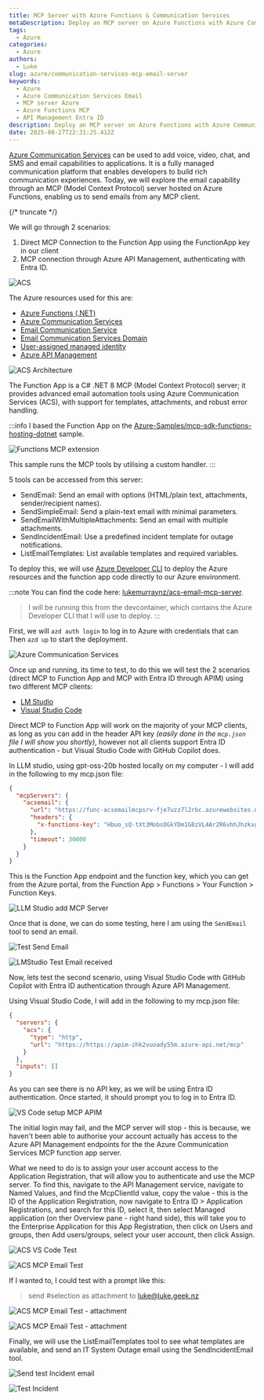 ```yaml
---
title: MCP Server with Azure Functions & Communication Services
metaDescription: Deploy an MCP server on Azure Functions with Azure Communication Services Email, supporting direct and Entra ID-secured connections
tags:
  - Azure
categories:
  - Azure
authors:
  - Luke
slug: azure/communication-services-mcp-email-server
keywords:
  - Azure
  - Azure Communication Services Email
  - MCP server Azure
  - Azure Functions MCP
  - API Management Entra ID
description: Deploy an MCP server on Azure Functions with Azure Communication Services Email, supporting direct and Entra ID-secured connections
date: 2025-08-27T22:31:25.412Z
---
```


[Azure Communication Services](https://learn.microsoft.com/azure/communication-services/overview?WT.mc_id=AZ-MVP-5004796) can be used to add voice, video, chat, and SMS and email capabilities to applications. It is a fully managed communication platform that enables developers to build rich communication experiences. Today, we will explore the email capability through an MCP (Model Context Protocol) server hosted on Azure Functions, enabling us to send emails from any MCP client.

{/* truncate */}

We will go through 2 scenarios:

1. Direct MCP Connection to the Function App using the FunctionApp key in our client
2. MCP connection through Azure API Management, authenticating with Entra ID.

![ACS](images/mcp-acs-scenarios.jpg)

The Azure resources used for this are:

- [Azure Functions (.NET)](https://learn.microsoft.com/azure/azure-functions/functions-overview?WT.mc_id=AZ-MVP-5004796)
- [Azure Communication Services](https://learn.microsoft.com/azure/communication-services/overview?WT.mc_id=AZ-MVP-5004796)
- [Email Communication Service](https://learn.microsoft.com/azure/communication-services/concepts/email/email-overview?WT.mc_id=AZ-MVP-5004796)
- [Email Communication Services Domain](https://learn.microsoft.com/azure/communication-services/concepts/email/email-domain-and-sender-authentication?WT.mc_id=AZ-MVP-5004796)
- [User-assigned managed identity](https://learn.microsoft.com/entra/identity/managed-identities-azure-resources/how-manage-user-assigned-managed-identities?pivots=identity-mi-methods-azp&WT.mc_id=AZ-MVP-5004796)
- [Azure API Management](https://learn.microsoft.com/azure/api-management/api-management-key-concepts?WT.mc_id=AZ-MVP-5004796)

![ACS Architecture](images/mcp-acs-email-architecture.jpg)

The Function App is a C# .NET 8 MCP (Model Context Protocol) server; it provides advanced email automation tools using Azure Communication Services (ACS), with support for templates, attachments, and robust error handling.

:::info
I based the Function App on the [Azure-Samples/mcp-sdk-functions-hosting-dotnet](https://github.com/Azure-Samples/mcp-sdk-functions-hosting-dotnet) sample.

![Functions MCP extension](images/mcp-functionapp-architecture-diagram.png)

This sample runs the MCP tools by utilising a custom handler.
:::

5 tools can be accessed from this server:

- SendEmail: Send an email with options (HTML/plain text, attachments, sender/recipient names).
- SendSimpleEmail: Send a plain-text email with minimal parameters.
- SendEmailWithMultipleAttachments: Send an email with multiple attachments.
- SendIncidentEmail: Use a predefined incident template for outage notifications.
- ListEmailTemplates: List available templates and required variables.

To deploy this, we will use [Azure Developer CLI](https://learn.microsoft.com/azure/developer/azure-developer-cli/overview?tabs=windows&WT.mc_id=AZ-MVP-5004796) to deploy the Azure resources and the function app code directly to our Azure environment.

:::note
You can find the code here: [lukemurraynz/acs-email-mcp-server](https://github.com/lukemurraynz/acs-email-mcp-server).
> I will be running this from the devcontainer, which contains the Azure Developer CLI that I will use to deploy.
:::

First, we will `azd auth login` to log in to Azure with credentials that can
Then `azd up` to start the deployment.

![Azure Communication Services](images/mcp-acs-azd-deploy.gif)

Once up and running, its time to test, to do this we will test the 2 scenarios (direct MCP to Function App and MCP with Entra ID through APIM) using two different MCP clients:

* [LM Studio](https://lmstudio.ai/)
* [Visual Studio Code](https://code.visualstudio.com?WT.mc_id=AZ-MVP-5004796)

Direct MCP to Function App will work on the majority of your MCP clients, as long as you can add in the header API key _(easily done in the `mcp.json` file I will show you shortly)_, however not all clients support Entra ID authentication - but Visual Studio Code with GitHub Copilot does.

In LLM studio, using gpt-oss-20b hosted locally on my computer - I will  add in the following to my mcp.json file:

```json
{
  "mcpServers": {
    "acsemail": {
      "url": "https://func-acsemailmcpsrv-fje7uzz7l2rbc.azurewebsites.net/mcp",
      "headers": {
        "x-functions-key": "Hbuo_sQ-tXt3MobsOGkYDm1G8zVL4Ar2R6vhhJhzkxgTAzFuzpNj0Q=="
      },
      "timeout": 30000
    }
  }
}
```

This is the Function App endpoint and the function key, which you can get from the Azure portal, from the Function App > Functions > Your Function > Function Keys.

![LLM Studio add MCP Server](images/LMStudio_AddMCPServer.gif)

Once that is done, we can do some testing, here I am using the `SendEmail` tool to send an email.

![Test Send Email](images/LMStudio_TestSendEmail.gif)

![LMStudio Test Email received](images/LLMStudioTestEmailReceived.jpg)

Now, lets test the second scenario, using Visual Studio Code with GitHub Copilot with Entra ID authentication through Azure API Management.

Using Visual Studio Code, I will add in the following to my mcp.json file:

```json
{
  "servers": {
    "acs": {
      "type": "http",
      "url": "https://https://apim-zhk2vuoady55m.azure-api.net/mcp"
    }
  },
  "inputs": []
}
```

As you can see there is no API key, as we will be using Entra ID authentication. Once started, it should prompt you to log in to Entra ID.

![VS Code setup MCP APIM](images/VSCode_SetupAPIMMCP.gif)

The initial login may fail, and the MCP server will stop - this is because, we haven't been able to authorise your account actually has access to the Azure API Management endpoints for the the Azure Communication Services MCP function app server.

What we need to do is to assign your user account access to the Application Registration, that will allow you to authenticate and use the MCP server. To find this, navigate to the API Management service, navigate to Named Values, and find the McpClientId value, copy the value - this is the ID of the Application Registration, now navigate to Entra ID > Application Registrations, and search for this ID, select it, then select Managed application (on ther Overview pane - right hand side), this will take you to the Enterprise Application for this App Registration, then click on Users and groups, then Add users/groups, select your user account, then click Assign.

![ACS VS Code Test](images/VSCode_SetupAPIMMCPAuthTest.gif)

![ACS MCP Email Test](images/VSCodeTestEmailReceived.jpg)

If I wanted to, I could test with a prompt like this:

> send #selection as attachment to luke@luke.geek.nz

![ACS MCP Email Test - attachment](images/VSCode_TestSelectionAttachment.gif)

![ACS MCP Email Test - attachment](images/VSCodeTestEmailReceivedSelectedAttachment.jpg)

Finally, we will use the ListEmailTemplates tool to see what templates are available, and send an IT System Outage email using the SendIncidentEmail tool.

![Send test Incident email](images/VSCode_TestTemplatesIncident.gif)

![Test Incident](images/VSCodeTestEmailReceivedTemplateIncident.jpg)

